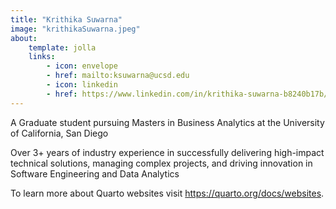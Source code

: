 ```yaml
---
title: "Krithika Suwarna"
image: "krithikaSuwarna.jpeg"
about:
    template: jolla
    links:
        - icon: envelope
        - href: mailto:ksuwarna@ucsd.edu
        - icon: linkedin
        - href: https://www.linkedin.com/in/krithika-suwarna-b8240b17b/
---
```


A Graduate student pursuing Masters in Business Analytics at the University of California, San Diego

Over 3+ years of industry experience in successfully delivering high-impact technical solutions, managing complex projects, and driving innovation in Software Engineering and Data Analytics

To learn more about Quarto websites visit <https://quarto.org/docs/websites>.

